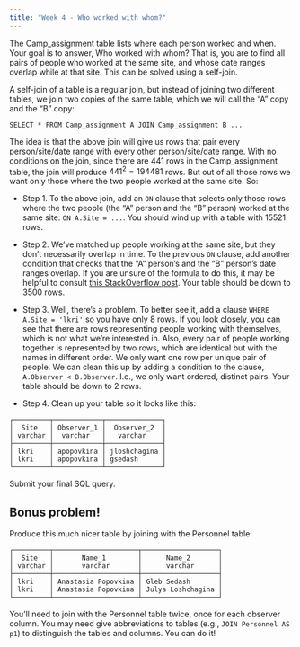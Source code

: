 ```yaml
---
title: "Week 4 - Who worked with whom?"
---
```


The Camp_assignment table lists where each person worked and when. Your goal is to answer, Who worked with whom? That is, you are to find all pairs of people who worked at the same site, and whose date ranges overlap while at that site. This can be solved using a self-join.

A self-join of a table is a regular join, but instead of joining two different tables, we join two copies of the same table, which we will call the "A" copy and the "B" copy:

```         
SELECT * FROM Camp_assignment A JOIN Camp_assignment B ...
```

The idea is that the above join will give us rows that pair every person/site/date range with every other person/site/date range. With no conditions on the join, since there are $441$ rows in the Camp_assignment table, the join will produce $441^2 = 194481$ rows. But out of all those rows we want only those where the two people worked at the same site. So:

-   Step 1. To the above join, add an `ON` clause that selects only those rows where the two people (the "A" person and the "B" person) worked at the same site: `ON A.Site = ...`. You should wind up with a table with $15521$ rows.

-   Step 2. We've matched up people working at the same site, but they don't necessarily overlap in time. To the previous `ON` clause, add another condition that checks that the "A" person's and the "B" person's date ranges overlap. If you are unsure of the formula to do this, it may be helpful to consult [this StackOverflow post](https://stackoverflow.com/questions/325933/determine-whether-two-date-ranges-overlap/325964). Your table should be down to $3500$ rows.

-   Step 3. Well, there's a problem. To better see it, add a clause `WHERE A.Site = 'lkri'` so you have only $8$ rows. If you look closely, you can see that there are rows representing people working with themselves, which is not what we're interested in. Also, every pair of people working together is represented by two rows, which are identical but with the names in different order. We only want one row per unique pair of people. We can clean this up by adding a condition to the clause, `A.Observer < B.Observer`. I.e., we only want ordered, distinct pairs. Your table should be down to $2$ rows.

-   Step 4. Clean up your table so it looks like this:

```         
┌─────────┬────────────┬──────────────┐
│  Site   │ Observer_1 │  Observer_2  │
│ varchar │  varchar   │   varchar    │
├─────────┼────────────┼──────────────┤
│ lkri    │ apopovkina │ jloshchagina │
│ lkri    │ apopovkina │ gsedash      │
└─────────┴────────────┴──────────────┘
```

Submit your final SQL query.

## Bonus problem!

Produce this much nicer table by joining with the Personnel table:

```         
┌─────────┬─────────────────────┬───────────────────┐
│  Site   │       Name_1        │      Name_2       │
│ varchar │       varchar       │      varchar      │
├─────────┼─────────────────────┼───────────────────┤
│ lkri    │ Anastasia Popovkina │ Gleb Sedash       │
│ lkri    │ Anastasia Popovkina │ Julya Loshchagina │
└─────────┴─────────────────────┴───────────────────┘
```

You'll need to join with the Personnel table twice, once for each observer column. You may need give abbreviations to tables (e.g., `JOIN Personnel AS p1`) to distinguish the tables and columns. You can do it!
